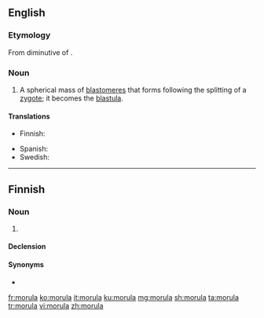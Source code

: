 {{also|mórula}}
==English==

===Etymology===
From diminutive of {{etyl|la|en}} {{m|la|morum||mulberry}}.

===Noun===
{{wikipedia}}
{{en-noun|s|morulae}}

# {{lb|en|biology}} A spherical mass of [[blastomere]]s that forms following the splitting of a [[zygote]]; it becomes the [[blastula]].

====Translations====
{{trans-top|spherical mass of blastomeres}}
* Finnish: {{t|fi|morula}}
{{trans-mid}}
* Spanish: {{t|es|mórula|f}}
* Swedish: {{t+|sv|morula|c}}
{{trans-bottom}}

----

==Finnish==

===Noun===
{{fi-noun}}

# {{lb|fi|biology}} {{l|en|morula}}

====Declension====
{{fi-decl-kulkija|morul|a}}

====Synonyms====
* {{l|fi|muurainaste}}

[[fr:morula]]
[[ko:morula]]
[[it:morula]]
[[ku:morula]]
[[mg:morula]]
[[sh:morula]]
[[ta:morula]]
[[tr:morula]]
[[vi:morula]]
[[zh:morula]]